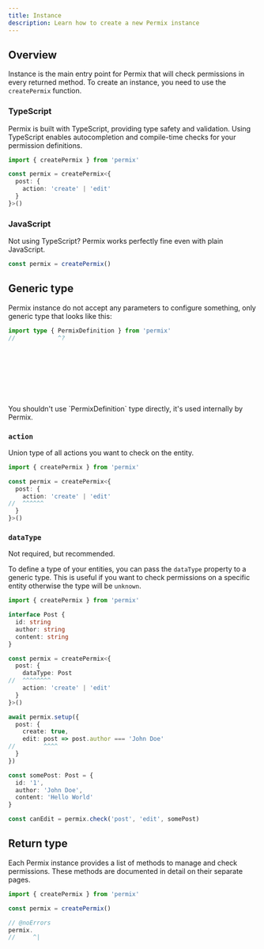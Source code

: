 ```yaml
---
title: Instance
description: Learn how to create a new Permix instance
---
```


## Overview

Instance is the main entry point for Permix that will check permissions in every returned method. To create an instance, you need to use the `createPermix` function.

### TypeScript

Permix is built with TypeScript, providing type safety and validation. Using TypeScript enables autocompletion and compile-time checks for your permission definitions.

```ts twoslash title="/lib/permix.ts"
import { createPermix } from 'permix'

const permix = createPermix<{
  post: {
    action: 'create' | 'edit'
  }
}>()
```

### JavaScript

Not using TypeScript? Permix works perfectly fine even with plain JavaScript.

```js title="/lib/permix.js"
const permix = createPermix()
```

## Generic type

Permix instance do not accept any parameters to configure something, only generic type that looks like this:

```ts twoslash
import type { PermixDefinition } from 'permix'
//            ^?










```

<Callout type="warn">
You shouldn't use `PermixDefinition` type directly, it's used internally by Permix.
</Callout>

### `action`

Union type of all actions you want to check on the entity.

```ts twoslash title="/lib/permix.ts"
import { createPermix } from 'permix'

const permix = createPermix<{
  post: {
    action: 'create' | 'edit'
//  ^^^^^^
  }
}>()
```

### `dataType`

<Callout>
Not required, but recommended.
</Callout>

To define a type of your entities, you can pass the `dataType` property to a generic type. This is useful if you want to check permissions on a specific entity otherwise the type will be `unknown`.

```ts twoslash title="/lib/permix.ts"
import { createPermix } from 'permix'

interface Post {
  id: string
  author: string
  content: string
}

const permix = createPermix<{
  post: {
    dataType: Post
//  ^^^^^^^^
    action: 'create' | 'edit'
  }
}>()

await permix.setup({
  post: {
    create: true,
    edit: post => post.author === 'John Doe'
//        ^^^^
  }
})

const somePost: Post = {
  id: '1',
  author: 'John Doe',
  content: 'Hello World'
}

const canEdit = permix.check('post', 'edit', somePost)
```

## Return type

Each Permix instance provides a list of methods to manage and check permissions. These methods are documented in detail on their separate pages.

```ts twoslash title="/lib/permix.ts"
import { createPermix } from 'permix'

const permix = createPermix()

// @noErrors
permix.
//     ^|







```
